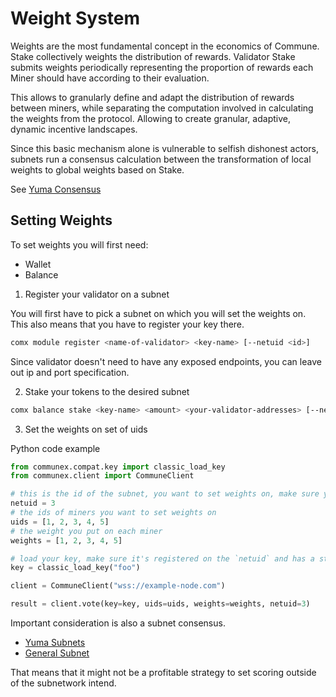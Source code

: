 # Weight System

Weights are the most fundamental concept in the economics of Commune. Stake collectively weights the distribution of rewards. Validator Stake submits weights periodically representing the proportion of rewards each Miner should have according to their evaluation. 

This allows to granularly define and adapt the distribution of rewards between miners, while separating the computation involved in calculating the weights from the protocol. Allowing to create granular, adaptive, dynamic incentive landscapes.

Since this basic mechanism alone is vulnerable to selfish dishonest actors, subnets run a consensus calculation between the transformation of local weights to global weights based on Stake.

See [Yuma Consensus](/docs/subspace/yuma-consensus)

## Setting Weights 

To set weights you will first need:
- Wallet
- Balance


1. Register your validator on a subnet

You will first have to pick a subnet on which you will set the weights on. This also means that you have to register your key there.

```bash
comx module register <name-of-validator> <key-name> [--netuid <id>]
```

Since validator doesn't need to have any exposed endpoints, you can leave out ip and port specification.

2. Stake your tokens to the desired subnet 

```bash
comx balance stake <key-name> <amount> <your-validator-addresses> [--netuid <subnet-id>]
```

3. Set the weights on set of uids 

Python code example

```py
from communex.compat.key import classic_load_key
from communex.client import CommuneClient

# this is the id of the subnet, you want to set weights on, make sure your key is registered here
netuid = 3
# the ids of miners you want to set weights on
uids = [1, 2, 3, 4, 5]
# the weight you put on each miner
weights = [1, 2, 3, 4, 5]

# load your key, make sure it's registered on the `netuid` and has a stake on it
key = classic_load_key("foo")

client = CommuneClient("wss://example-node.com")

result = client.vote(key=key, uids=uids, weights=weights, netuid=3)
```

Important consideration is also a subnet consensus.
- [Yuma Subnets](/docs/subnets/yuma-subnets)
- [General Subnet](/docs/subnets/general-subnet)

That means that it might not be a profitable strategy to set scoring outside of the subnetwork intend.